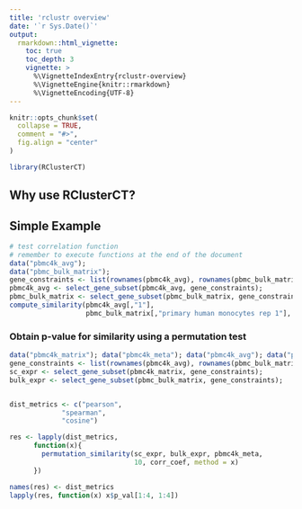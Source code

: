 ```yaml
---
title: 'rclustr overview'
date: '`r Sys.Date()`'
output:
  rmarkdown::html_vignette:
    toc: true
    toc_depth: 3
    vignette: >
      %\VignetteIndexEntry{rclustr-overview}
      %\VignetteEngine{knitr::rmarkdown}
      %\VignetteEncoding{UTF-8}
---
```


```r
knitr::opts_chunk$set(
  collapse = TRUE,
  comment = "#>",
  fig.align = "center"
)
```

```r
library(RClusterCT)
```

## Why use RClusterCT?

## Simple Example

```r

# test correlation function
# remember to execute functions at the end of the document
data("pbmc4k_avg");
data("pbmc_bulk_matrix");
gene_constraints <- list(rownames(pbmc4k_avg), rownames(pbmc_bulk_matrix));
pbmc4k_avg <- select_gene_subset(pbmc4k_avg, gene_constraints);
pbmc_bulk_matrix <- select_gene_subset(pbmc_bulk_matrix, gene_constraints);
compute_similarity(pbmc4k_avg[,"1"], 
                   pbmc_bulk_matrix[,"primary human monocytes rep 1"], kl_divergence)

```


### Obtain p-value for similarity using a permutation test


```r
data("pbmc4k_matrix"); data("pbmc4k_meta"); data("pbmc4k_avg"); data("pbmc_bulk_matrix");
gene_constraints <- list(rownames(pbmc4k_avg), rownames(pbmc_bulk_matrix));
sc_expr <- select_gene_subset(pbmc4k_matrix, gene_constraints);
bulk_expr <- select_gene_subset(pbmc_bulk_matrix, gene_constraints);


dist_metrics <- c("pearson",
             "spearman",
             "cosine")

res <- lapply(dist_metrics,
      function(x){
        permutation_similarity(sc_expr, bulk_expr, pbmc4k_meta, 
                               10, corr_coef, method = x)
      })

names(res) <- dist_metrics
lapply(res, function(x) x$p_val[1:4, 1:4])
```
